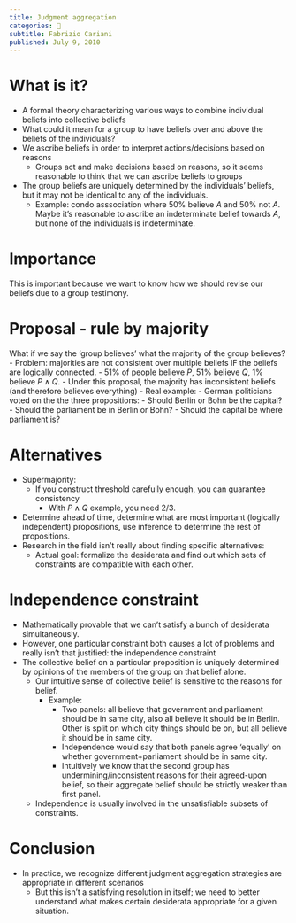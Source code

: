 ```yaml
---
title: Judgment aggregation
categories: 🔴
subtitle: Fabrizio Cariani
published: July 9, 2010
---
```


# What is it?
- A formal theory characterizing various ways to combine individual beliefs into 
  collective beliefs
- What could it mean for a group to have beliefs over and above the beliefs of 
  the individuals?
- We ascribe beliefs in order to interpret actions/decisions based on reasons
    - Groups act and make decisions based on reasons, so it seems reasonable to 
      think that we can ascribe beliefs to groups
- The group beliefs are uniquely determined by the individuals' beliefs, but it 
  may not be identical to any of the individuals.
    - Example: condo asssociation where 50% believe $A$ and 50% not $A$. Maybe 
      it's reasonable to ascribe an indeterminate belief towards $A$, but none 
      of the individuals is indeterminate.

# Importance
This is important because we want to know how we should revise our beliefs due 
to a group testimony.

# Proposal - rule by majority
What if we say the 'group believes' what the majority of the group believes?
- Problem: majorities are not consistent over multiple beliefs IF the beliefs 
  are logically connected.
    - 51% of people believe $P$, 51% believe $Q$, 1% believe $P\land Q$.
    - Under this proposal, the majority has inconsistent beliefs (and therefore 
      believes everything)
- Real example:
    - German politicians voted on the the three propositions:
      - Should Berlin or Bohn be the capital?
      - Should the parliament be in Berlin or Bohn?
      - Should the capital be where parliament is?

# Alternatives

- Supermajority:
    - If you construct threshold carefully enough, you can guarantee consistency
      - With $P\land Q$ example, you need 2/3.
- Determine ahead of time, determine what are most important (logically 
  independent) propositions, use inference to determine the rest of 
  propositions.
- Research in the field isn't really about finding specific alternatives:
    - Actual goal: formalize the desiderata and find out which sets of 
      constraints are compatible with each other.


# Independence constraint

- Mathematically provable that we can't satisfy a bunch of desiderata 
  simultaneously.
- However, one particular constraint both causes a lot of problems and really 
  isn't that justified: the independence constraint
- The collective belief on a particular proposition is uniquely determined by 
  opinions of the members of the group on that belief alone.
  - Our intuitive sense of collective belief is sensitive to the reasons for 
    belief.
    - Example:
      - Two panels: all believe that government and parliament should be in same 
        city, also all believe it should be in Berlin. Other is split on which 
        city things should be on, but all believe it should be in same city.
      - Independence would say that both panels agree 'equally' on whether 
        government+parliament should be in same city.
      - Intuitively we know that the second group has undermining/inconsistent 
        reasons for their agreed-upon belief, so their aggregate belief should 
        be strictly weaker than first panel.
  - Independence is usually involved in the unsatisfiable subsets of 
    constraints.

# Conclusion
- In practice, we recognize different judgment aggregation strategies are 
  appropriate in different scenarios
  - But this isn't a satisfying resolution in itself; we need to better 
    understand what makes certain desiderata appropriate for a given situation.
    